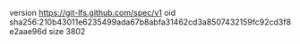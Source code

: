 version https://git-lfs.github.com/spec/v1
oid sha256:210b43011e6235499ada67b8abfa31462cd3a8507432159fc92cd3f8e2aae96d
size 3802

